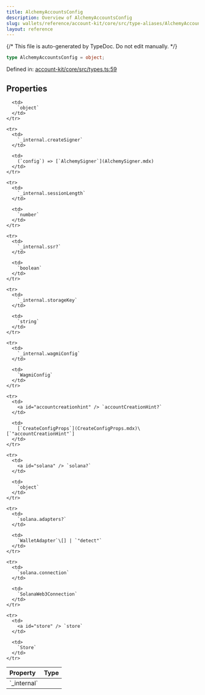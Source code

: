 ```yaml
---
title: AlchemyAccountsConfig
description: Overview of AlchemyAccountsConfig
slug: wallets/reference/account-kit/core/src/type-aliases/AlchemyAccountsConfig
layout: reference
---
```


{/* This file is auto-generated by TypeDoc. Do not edit manually. */}

```ts
type AlchemyAccountsConfig = object;
```

Defined in: [account-kit/core/src/types.ts:59](https://github.com/alchemyplatform/aa-sdk/blob/9df5be8c23af4e472bcb503c17766b16da0ad87d/account-kit/core/src/types.ts#L59)

## Properties

<table>
  <thead>
    <tr>
      <th align="left">Property</th>
      <th align="left">Type</th>
    </tr>
  </thead>

  <tbody>
    <tr>
      <td>
        <a id="_internal" /> `_internal`
      </td>

      <td>
        `object`
      </td>
    </tr>

    <tr>
      <td>
        `_internal.createSigner`
      </td>

      <td>
        (`config`) => [`AlchemySigner`](AlchemySigner.mdx)
      </td>
    </tr>

    <tr>
      <td>
        `_internal.sessionLength`
      </td>

      <td>
        `number`
      </td>
    </tr>

    <tr>
      <td>
        `_internal.ssr?`
      </td>

      <td>
        `boolean`
      </td>
    </tr>

    <tr>
      <td>
        `_internal.storageKey`
      </td>

      <td>
        `string`
      </td>
    </tr>

    <tr>
      <td>
        `_internal.wagmiConfig`
      </td>

      <td>
        `WagmiConfig`
      </td>
    </tr>

    <tr>
      <td>
        <a id="accountcreationhint" /> `accountCreationHint?`
      </td>

      <td>
        [`CreateConfigProps`](CreateConfigProps.mdx)\[`"accountCreationHint"`]
      </td>
    </tr>

    <tr>
      <td>
        <a id="solana" /> `solana?`
      </td>

      <td>
        `object`
      </td>
    </tr>

    <tr>
      <td>
        `solana.adapters?`
      </td>

      <td>
        `WalletAdapter`\[] | `"detect"`
      </td>
    </tr>

    <tr>
      <td>
        `solana.connection`
      </td>

      <td>
        `SolanaWeb3Connection`
      </td>
    </tr>

    <tr>
      <td>
        <a id="store" /> `store`
      </td>

      <td>
        `Store`
      </td>
    </tr>

  </tbody>
</table>
